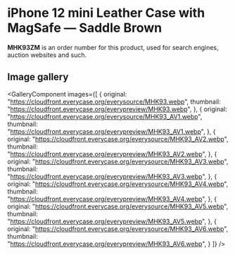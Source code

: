
# iPhone 12 mini Leather Case with MagSafe — Saddle Brown

<Callout type='info' emoji='👉🏻'>**MHK93ZM** is an order number for this product, used for search engines, auction websites and such.</Callout>

## Image gallery

<GalleryComponent
    images={[
      {
        original: "https://cloudfront.everycase.org/everysource/MHK93.webp",
        thumbnail: "https://cloudfront.everycase.org/everypreview/MHK93.webp",
      },
      {
        original: "https://cloudfront.everycase.org/everysource/MHK93_AV1.webp",
        thumbnail: "https://cloudfront.everycase.org/everypreview/MHK93_AV1.webp",
      },
      {
        original: "https://cloudfront.everycase.org/everysource/MHK93_AV2.webp",
        thumbnail: "https://cloudfront.everycase.org/everypreview/MHK93_AV2.webp",
      },
      {
        original: "https://cloudfront.everycase.org/everysource/MHK93_AV3.webp",
        thumbnail: "https://cloudfront.everycase.org/everypreview/MHK93_AV3.webp",
      },
      {
        original: "https://cloudfront.everycase.org/everysource/MHK93_AV4.webp",
        thumbnail: "https://cloudfront.everycase.org/everypreview/MHK93_AV4.webp",
      },
      {
        original: "https://cloudfront.everycase.org/everysource/MHK93_AV5.webp",
        thumbnail: "https://cloudfront.everycase.org/everypreview/MHK93_AV5.webp",
      },
      {
        original: "https://cloudfront.everycase.org/everysource/MHK93_AV6.webp",
        thumbnail: "https://cloudfront.everycase.org/everypreview/MHK93_AV6.webp",
      }
    ]}
  />
